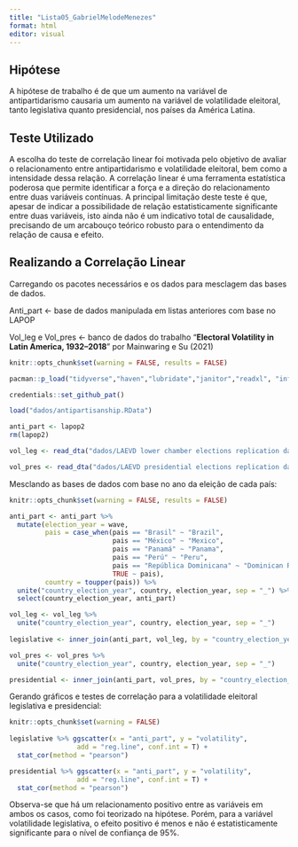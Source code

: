 ```yaml
---
title: "Lista05_GabrielMelodeMenezes"
format: html
editor: visual
---
```


## Hipótese

A hipótese de trabalho é de que um aumento na variável de antipartidarismo causaria um aumento na variável de volatilidade eleitoral, tanto legislativa quanto presidencial, nos países da América Latina.

## Teste Utilizado

A escolha do teste de correlação linear foi motivada pelo objetivo de avaliar o relacionamento entre antipartidarismo e volatilidade eleitoral, bem como a intensidade dessa relação. A correlação linear é uma ferramenta estatística poderosa que permite identificar a força e a direção do relacionamento entre duas variáveis contínuas. A principal limitação deste teste é que, apesar de indicar a possibilidade de relação estatisticamente significante entre duas variáveis, isto ainda não é um indicativo total de causalidade, precisando de um arcabouço teórico robusto para o entendimento da relação de causa e efeito.

## Realizando a Correlação Linear

Carregando os pacotes necessários e os dados para mesclagem das bases de dados.

Anti_part \<- base de dados manipulada em listas anteriores com base no LAPOP

Vol_leg e Vol_pres \<- banco de dados do trabalho "**Electoral Volatility in Latin America, 1932–2018**" por Mainwaring e Su (2021)

```r

knitr::opts_chunk$set(warning = FALSE, results = FALSE)

pacman::p_load("tidyverse","haven","lubridate","janitor","readxl", "infer", "credentials", "ggpubr")

credentials::set_github_pat()

load("dados/antipartisanship.RData")

anti_part <- lapop2
rm(lapop2)

vol_leg <- read_dta("dados/LAEVD lower chamber elections replication dataset.dta")

vol_pres <- read_dta("dados/LAEVD presidential elections replication dataset.dta")
```

Mesclando as bases de dados com base no ano da eleição de cada país:

```r

knitr::opts_chunk$set(warning = FALSE, results = FALSE)

anti_part <- anti_part %>%
  mutate(election_year = wave,
         pais = case_when(pais == "Brasil" ~ "Brazil",
                          pais == "México" ~ "Mexico",
                          pais == "Panamá" ~ "Panama",
                          pais == "Perú" ~ "Peru",
                          pais == "República Dominicana" ~ "Dominican Republic",
                          TRUE ~ pais),
         country = toupper(pais)) %>%
  unite("country_election_year", country, election_year, sep = "_") %>%
  select(country_election_year, anti_part)

vol_leg <- vol_leg %>%
  unite("country_election_year", country, election_year, sep = "_")
  
legislative <- inner_join(anti_part, vol_leg, by = "country_election_year")

vol_pres <- vol_pres %>%
  unite("country_election_year", country, election_year, sep = "_")

presidential <- inner_join(anti_part, vol_pres, by = "country_election_year")
```

Gerando gráficos e testes de correlação para a volatilidade eleitoral legislativa e presidencial:

```r

knitr::opts_chunk$set(warning = FALSE)
  
legislative %>% ggscatter(x = "anti_part", y = "volatility",
                 add = "reg.line", conf.int = T) +
  stat_cor(method = "pearson")

presidential %>% ggscatter(x = "anti_part", y = "volatility",
                 add = "reg.line", conf.int = T) +
  stat_cor(method = "pearson")
```

Observa-se que há um relacionamento positivo entre as variáveis em ambos os casos, como foi teorizado na hipótese. Porém, para a variável volatilidade legislativa, o efeito positivo é menos e não é estatisticamente significante para o nível de confiança de 95%.
